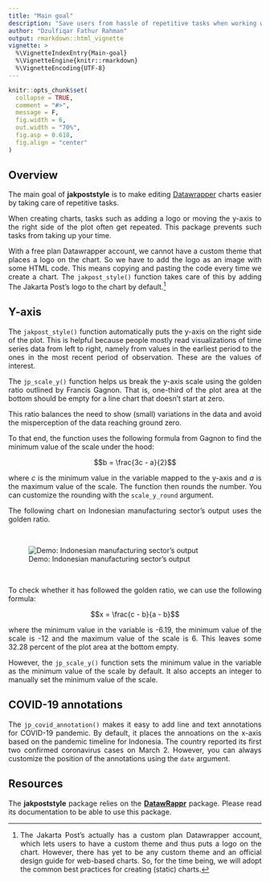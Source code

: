 ```yaml
---
title: "Main goal"
description: "Save users from hassle of repetitive tasks when working with Datawrapper charts"
author: "Dzulfiqar Fathur Rahman"
output: rmarkdown::html_vignette
vignette: >
  %\VignetteIndexEntry{Main-goal}
  %\VignetteEngine{knitr::rmarkdown}
  %\VignetteEncoding{UTF-8}
---
```


```r
knitr::opts_chunk$set(
  collapse = TRUE,
  comment = "#>",
  message = F,
  fig.width = 6, 
  out.width = "70%",
  fig.asp = 0.618,
  fig.align = "center"
)
```

<style>
body {
text-align: justify
}
</style>

## Overview

The main goal of **jakpoststyle** is to make editing [Datawrapper](https://www.datawrapper.de/) charts easier by taking care of repetitive tasks.

When creating charts, tasks such as adding a logo or moving the y-axis to the right side of the plot often get repeated. This package prevents such tasks from taking up your time.

With a free plan Datawrapper account, we cannot have a custom theme that places a logo on the chart. So we have to add the logo as an image with some HTML code. This means copying and pasting the code every time we create a chart. The `jakpost_style()` function takes care of this by adding The Jakarta Post's logo to the chart by default.[^1]

[^1]: The Jakarta Post's actually has a custom plan Datawrapper account, which lets users to have a custom theme and thus puts a logo on the chart. However, there has yet to be any custom theme and an official design guide for web-based charts. So, for the time being, we will adopt the common best practices for creating (static) charts.

## Y-axis

The `jakpost_style()` function automatically puts the y-axis on the right side of the plot. This is helpful because people mostly read visualizations of time series data from left to right, namely from values in the earliest period to the ones in the most recent period of observation. These are the values of interest.

The `jp_scale_y()` function helps us break the y-axis scale using the golden ratio outlined by Francis Gagnon. That is, one-third of the plot area at the bottom should be empty for a line chart that doesn't start at zero. 

This ratio balances the need to show (small) variations in the data and avoid the misperception of the data reaching ground zero. 

To that end, the function uses the following formula from Gagnon to find the minimum value of the scale under the hood:

$$b = \frac{3c - a}{2}$$

where *c* is the minimum value in the variable mapped to the y-axis and *a* is the maximum value of the scale. The function then rounds the number. You can customize the rounding with the `scale_y_round` argument.

The following chart on Indonesian manufacturing sector's output uses the golden ratio.

<br>
<p align="center">
![Demo: Indonesian manufacturing sector's output](figures/idn_manufacturing_plot.png)
</p>
<br>

To check whether it has followed the golden ratio, we can use the following formula:

$$x = \frac{c - b}{a - b}$$

where the minimum value in the variable is -6.19, the minimum value of the scale is -12 and the maximum value of the scale is 6. This leaves some 32.28 percent of the plot area at the bottom empty.

However, the `jp_scale_y()` function sets the minimum value in the variable as the minimum value of the scale by default. It also accepts an integer to manually set the minimum value of the scale.

## COVID-19 annotations

The `jp_covid_annotation()` makes it easy to add line and text annotations for COVID-19 pandemic. By default, it places the annoations on the x-axis based on the pandemic timeline for Indonesia. The country reported its first two confirmed coronavirus cases on March 2. However,  you can always customize the position of the annotations using the `date` argument.

## Resources

The __jakpoststyle__ package relies on the [__DatawRappr__](https://munichrocker.github.io/DatawRappr/) package. Please read its documentation to be able to use this package.

